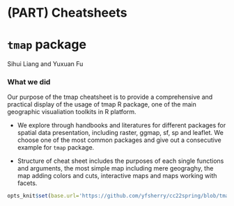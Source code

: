 # (PART) Cheatsheets {-}

# `tmap` package

Sihui Liang and Yuxuan Fu

### What we did 

Our purpose of the tmap cheatsheet is to provide a comprehensive and practical display of the usage of tmap R package, one of the main geographic visualiation toolkits in R platform. 

- We explore through handbooks and literatures for different packages for spatial data presentation, including raster, ggmap, sf, sp and leaflet. We choose one of the most common packages and give out a consecutive example for `tmap` package. 

- Structure of cheat sheet includes the purposes of each single functions and arguments, the most simple map including mere geograghy, the map adding colors and cuts, interactive maps and maps working with facets.

```r
opts_knit$set(base.url='https://github.com/yfsherry/cc22spring/blob/tmap_cheatsheet_group4/resources/tmap_cheatsheet/cheatsheet-tmap-2.pdf')
```



